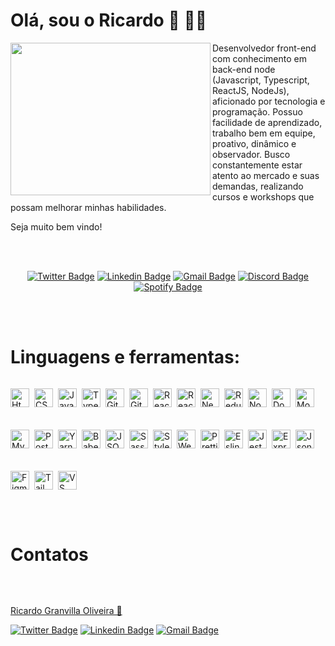 # Olá, sou o Ricardo 👋 🧑‍💻

<img
  align="left"
  width="320"
  height="244"
  src="https://raw.githubusercontent.com/rgranvilla/rgranvilla/master/header-small-image-rgranvilla.png"
  alt=""
/>

<div align="right">

  <div align="left">
      
  Desenvolvedor front-end com conhecimento em back-end node (Javascript,
  Typescript, ReactJS, NodeJs), aficionado por tecnologia e programação. Possuo
  facilidade de aprendizado, trabalho bem em equipe, proativo, dinâmico e
  observador. Busco constantemente estar atento ao mercado e suas demandas,
  realizando cursos e workshops que possam melhorar minhas habilidades.

Seja muito bem vindo!

  </div>

<br>
<br>

  <div align='center'>

[![Twitter Badge](https://img.shields.io/badge/-Ricardo-1ca0f1?style=flat-square&labelColor=1ca0f1&logo=twitter&logoColor=white&link=https://twitter.com/rgranvilla)](https://twitter.com/rgranvilla)
[![Linkedin Badge](https://img.shields.io/badge/-Ricardo-blue?style=flat-square&logo=Linkedin&logoColor=white&link=https://www.linkedin.com/in/rgranvilla/)](https://www.linkedin.com/in/rgranvilla/)
[![Gmail Badge](https://img.shields.io/badge/-rgranvilla@gmail.com-c14438?style=flat-square&logo=Gmail&logoColor=white&link=mailto:rgranvilla@gmail.com)](mailto:rgranvilla@gmail.com)
[![Discord Badge](https://img.shields.io/badge/-Ricardo-5869E9?style=flat-square&logo=Discord&logoColor=white&link=http://discordapp.com/users/656568800912736257)](http://discordapp.com/users/656568800912736257)
[![Spotify Badge](https://img.shields.io/badge/-Ricardo-81b71a?style=flat-square&logo=Spotify&logoColor=white&link=https://open.spotify.com/user/12144101493?si=eb2a8bab7d7b421f)](https://open.spotify.com/user/12144101493?si=eb2a8bab7d7b421f)

  </div>
</div>

<br>
<br>

# Linguagens e ferramentas:

<div style="display: flex; gap: 8px; align-items: center; flex-wrap: wrap">

<img
  align="center"
  alt="Html5"
  title="Html5"
  height="30px"
  src="https://raw.githubusercontent.com/rgranvilla/rgranvilla/master/assets/html-1.svg"
/>

<img
  align="center"
  alt="CSS3"
  title="CSS3"
  height="30px"
  src="https://raw.githubusercontent.com/rgranvilla/rgranvilla/master/assets/css-3.svg"
/>

<img
  align="center"
  alt="Javascript"
  title="Javascript"
  height="30px"
  src="https://raw.githubusercontent.com/rgranvilla/rgranvilla/master/assets/logo-javascript.svg"
/>

<img
  align="center"
  alt="Typescript"
  title="Typescript"
  height="30px"
  src="https://raw.githubusercontent.com/rgranvilla/rgranvilla/master/assets/typescript.svg"
/>

<img
  align="center"
  alt="Git"
  title="Git"
  height="30px"
  src="https://raw.githubusercontent.com/rgranvilla/rgranvilla/master/assets/git-icon.svg"
/>

<img
  align="center"
  alt="Github"
  title="Github"
  height="30px"
  src="https://raw.githubusercontent.com/rgranvilla/rgranvilla/master/assets/github-icon-1.svg"
/>

<img
  align="center"
  alt="React JS"
  title="React JS"
  height="30px"
  src="https://raw.githubusercontent.com/rgranvilla/rgranvilla/master/assets/react-2.svg"
/>

<img
  align="center"
  alt="React Native"
  title="React Native"
  height="30px"
  src="https://raw.githubusercontent.com/rgranvilla/rgranvilla/master/assets/react-native-1.svg"
/>

<img
  align="center"
  alt="NextJS"
  title="NextJS"
  height="30px"
  src="https://raw.githubusercontent.com/rgranvilla/rgranvilla/master/assets/next-js.svg"
/>

<img
  align="center"
  alt="Redux"
  title="Redux"
  height="30px"
  src="https://raw.githubusercontent.com/rgranvilla/rgranvilla/master/assets/redux.svg"
/>

<img
  align="center"
  alt="NodeJS"
  title="NodeJS"
  height="30px"
  src="https://raw.githubusercontent.com/rgranvilla/rgranvilla/master/assets/nodejs-icon.svg"
/>

<img
  align="center"
  alt="Docker"
  title="Docker"
  height="30px"
  src="https://raw.githubusercontent.com/rgranvilla/rgranvilla/master/assets/docker.svg"
/>

<img
  align="center"
  alt="MongoDB"
  title="MongoDB"
  height="30px"
  src="https://raw.githubusercontent.com/rgranvilla/rgranvilla/master/assets/mongodb-icon-1.svg"
/>

<img
  align="center"
  alt="MySQL"
  title="MySQL"
  height="30px"
  src="https://raw.githubusercontent.com/rgranvilla/rgranvilla/master/assets/mysql-3.svg"
/>

<img
  align="center"
  alt="PostgreSQL"
  title="PostgreSQL"
  height="30px"
  src="https://raw.githubusercontent.com/rgranvilla/rgranvilla/master/assets/postgresql.svg"
/>

<img
  align="center"
  alt="Yarn"
  title="Yarn"
  height="30px"
  src="https://raw.githubusercontent.com/rgranvilla/rgranvilla/master/assets/yarn.svg"
/>

<img
  align="center"
  alt="Babel"
  title="Babel"
  height="30px"
  src="https://raw.githubusercontent.com/rgranvilla/rgranvilla/master/assets/babel-10.svg"
/>

<img
  align="center"
  alt="JSON"
  title="JSON"
  height="30px"
  src="https://raw.githubusercontent.com/rgranvilla/rgranvilla/master/assets/json.svg"
/>

<img
  align="center"
  alt="Sass"
  title="Sass"
  height="30px"
  src="https://raw.githubusercontent.com/rgranvilla/rgranvilla/master/assets/sass-1.svg"
/>

<img
  align="center"
  alt="Styled-components"
  title="Styled-components"
  height="30px"
  src="https://raw.githubusercontent.com/rgranvilla/rgranvilla/master/assets/styled-components-1.svg"
/>

<img
  align="center"
  alt="Webpack"
  title="Webpack"
  height="30px"
  src="https://raw.githubusercontent.com/rgranvilla/rgranvilla/master/assets/webpack-icon.svg"
/>

<img
  align="center"
  alt="Prettier"
  title="Prettier"
  height="30px"
  src="https://raw.githubusercontent.com/rgranvilla/rgranvilla/master/assets/prettier-2.svg"
/>

<img
  align="center"
  alt="Eslint"
  title="Eslint"
  height="30px"
  src="https://raw.githubusercontent.com/rgranvilla/rgranvilla/master/assets/eslint-1.svg"
/>

<img
  align="center"
  alt="Jest"
  title="Jest"
  height="30px"
  src="https://raw.githubusercontent.com/rgranvilla/rgranvilla/master/assets/jest-2.svg"
/>

<img
  align="center"
  alt="Express"
  title="Express"
  height="30px"
  src="https://raw.githubusercontent.com/rgranvilla/rgranvilla/master/assets/express-109.svg"
/>

<img
  align="center"
  alt="Json Web Token"
  title="Json Web Token"
  height="30px"
  src="https://raw.githubusercontent.com/rgranvilla/rgranvilla/master/assets/jwtio-json-web-token.svg"
/>

<img
  align="center"
  alt="Figma"
  title="Figma"
  height="30px"
  src="https://raw.githubusercontent.com/rgranvilla/rgranvilla/master/assets/figma-1.svg"
/>

<img
  align="center"
  alt="Tailwindcss"
  title="Tailwindcss"
  height="30px"
  src="https://raw.githubusercontent.com/rgranvilla/rgranvilla/master/assets/tailwindcss.svg"
/>

<img
  align="center"
  alt="VS Code"
  title="VS Code"
  height="30px"
  src="https://raw.githubusercontent.com/rgranvilla/rgranvilla/master/assets/visual-studio-code-1.svg"
/>

</div>

<br>
<br>

# Contatos

<p>&nbsp;</p>

<img
  src="https://raw.githubusercontent.com/rgranvilla/rgranvilla/master/author.png"
  alt=""
/>

<a href="https://github.com/rgranvilla">Ricardo Granvilla Oliveira 🚀</a>

[![Twitter Badge](https://img.shields.io/badge/-@rgranvilla-1ca0f1?style=flat-square&labelColor=1ca0f1&logo=twitter&logoColor=white&link=https://twitter.com/rgranvilla)](https://twitter.com/rgranvilla)
[![Linkedin Badge](https://img.shields.io/badge/-Ricardo-blue?style=flat-square&logo=Linkedin&logoColor=white&link=https://www.linkedin.com/in/rgranvilla/)](https://www.linkedin.com/in/rgranvilla/)
[![Gmail Badge](https://img.shields.io/badge/-rgranvilla@gmail.com-c14438?style=flat-square&logo=Gmail&logoColor=white&link=mailto:rgranvilla@gmail.com)](mailto:rgranvilla@gmail.com)

<p>&nbsp;</p>
